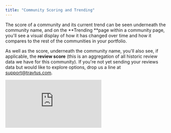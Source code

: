 ```yaml
---
title: "Community Scoring and Trending"
---
```


The score of a community and its current trend can be seen underneath the community name, and on the **Trending **page within a community page, you'll see a visual display of how it has changed over time and how it compares to the rest of the communities in your portfolio.

As well as the score, underneath the community name, you'll also see, if applicable, the **review score** (this is an aggregation of all historic review data we have for this community). If you're not yet sending your reviews data but would like to explore options, drop us a line at [<u>support@travtus.com</u>](mailto:support@travtus.com).

<iframe src="https://www.loom.com/embed/dbe490b25e2e4b059f71223b97a62b0a" title="Loom video player" frameborder="0" className="w-full aspect-video rounded-xl" allow="accelerometer; autoplay; clipboard-write; encrypted-media; gyroscope; picture-in-picture; web-share" allowfullscreen />

# \
**Overview**

Communities are evaluated on a **scale of 0-100 **and **ranked within your portfolio**. Each community’s performance is **normalized based on their size **for comparative analysis within your portfolio.

On the chart on the Trending page of a community card, you will see:

- a solid line showing you how the **score of this specific community** has changed over the last period (selected in your date filter in the top right of the page);
- a dashed line showing you the **average community score** for the **company** over that period;
- a dotted line showing you the **average community score** for the **industry** over that period;
- coloured bands corresponding to the grades (see below for more information;
- at the bottom of the page you'll find a written summary of what the chart is showing.

<img
  src="/images/communityscore.png"
  alt="Communityscore Pn"
  title="Communityscore Pn"
  style={{ width:"50%" }}
/>

# **Overview**

Communities are evaluated on a **scale of 0-100 **and **ranked within your portfolio**. Each community’s performance is **normalized based on their size **for comparative analysis within your portfolio.

On the chart on the Trending page of a community card, you will see:

- a solid line showing you how the **score of this specific community** has changed over the last period (selected in your date filter in the top right of the page);
- a dashed line showing you the **average community score** for the **company** over that period;
- a dotted line showing you the **average community score** for the **industry** over that period;
- coloured bands corresponding to the grades (see below for more information;
- at the bottom of the page you'll find a written summary of what the chart is showing.

# \
**How do I interpret the chart and the scoring?**

- The coloured bands correspond to ranges between 0 and 100, and can be categorised as seen below:

  ![Scorechart Pn](/images/scorechart.png)


- If a community's line is continually below the company average, you may want to investigate this further - sometimes we see a community scoring above and below over time but consistently below is usually a cause for concern.
- Each community is ranked relative to the communities in the rest of your portfolio; this is to help you focus on your specific areas for improvement, regardless of what's happening in the wider industry. However, you can also see how your company average and this community's score compares to the rest of the industry using the dotted line.
- Using the chart above, we can see that this community is performing worse than the company average but is still in a better position than the wider industry.

## **Ranking Example**

If you have 3 communities in your portfolio; let's call them Spring Parks, Summer Gardens and Autumn Ridge. In week 1, your leaderboard might look like the below.

| **Week 1**     | **Score** | **Rating** | **Position** | **Trend** |
| :------------- | :-------- | :--------- | :----------- | :-------- |
| Spring Parks   | 13        | B          | 2            | -         |
| Summer Gardens | 9         | C          | 3            | -         |
| Autumn Ridge   | 67        | A          | 1            | -         |

The next week, there's a mice infestation at Spring Parks so its score drops to 8. Nothing much happens at the others so their scores remain unchanged. This means that Summer Gardens moves from position 3 into position 2 due to its marginally higher score, and thus its trend (relative to the other communities) is upwards.

So our leaderboard looks like the below (changes highlighted in yellow):

| **Week 2**     | **Score** | **Rating** | **Position** | **Trend** |
| :------------- | :-------- | :--------- | :----------- | :-------- |
| Spring Parks   | 8         | C          | 3            | Down      |
| Summer Gardens | 9         | C          | 2            | Up        |
| Autumn Ridge   | 67        | A          | 1            | No change |

We are continuously iterating on our approach to scoring; please contact [<u>support@travtus.com</u>](mailto:support@travtus.com) if you'd like to give any feedback!